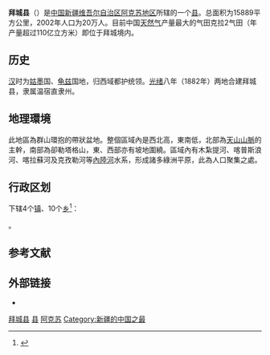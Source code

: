 {{Infobox China County 
| county  = 拜城县<br>باي ناھىيىسى
| Photo =   
| Photoname=
| state = [[新疆维吾尔自治区|新疆维吾尔自治区]]
| map = Location of Baicheng within Xinjiang (China).png
| mapsize = 250px
| mapofstate=
| Pinyin = Bàichéng Xiàn
| Belong = [[新疆维吾尔自治区|新疆维吾尔自治区]][[阿克苏地区|阿克苏地区]]
| Types= [[县|县]]
| admincode = 652926
| founded =
| seat = 拜城镇
| officerTitle=
| officer =
| division =
| town=
| township=
| subdistrict=
| dialect=
| post code = 842300
| phone code = 997
| coordinate =
| area = 15889平方公里
| area land =  
| area water = 
| census yr = 2004年
| pop = 21万
| density =
| GDP =
| carlicense = 新N
| web = www.xjbc.gov.cn
| web_title = 拜城县政府网
}}
'''拜城县'''（{{lang-ug|باي ناھىيىسى}}）是[[中国|中国]][[新疆维吾尔自治区|新疆维吾尔自治区]][[阿克苏地区|阿克苏地区]]所辖的一个[[县|县]]。总面积为15889平方公里，2002年人口为20万人。目前中国[[天然气|天然气]]产量最大的气田克拉2气田（年产量超过110亿立方米）即位于拜城境内。

== 历史 ==
[[汉|汉]]时为[[姑墨|姑墨]]国、[[龟兹|龟兹]]国地，归西域都护统领。[[光绪|光绪]]八年（1882年）两地合建拜城县，隶属温宿直隶州。
== 地理環境 ==
此地區為群山環抱的帶狀盆地。整個區域內是西北高，東南低，北部為[[天山山脈|天山山脈]]的主幹，南部為卻勒塔格山，東、西部亦有坡地圍繞。區域內有木紮提河、喀普斯浪河、喀拉蘇河及克孜勒河等[[內陸河|內陸河]]水系，形成諸多綠洲平原，此為人口聚集之處。
== 行政区划 ==
{{PAGENAMEBASE}}下辖4个[[行政建制镇|镇]]、10个[[乡_(中华人民共和国)|乡]]<ref>{{PRC admin/ref sgc|65/29/26}}</ref>：

{{PRC admin/children|65/29/26}}。

== 参考文献 ==
{{reflist}}

== 外部链接 ==
* {{Official website|http://www.xjbc.gov.cn/|name=拜城县人民政府}}

{{拜城县行政区划}}
{{阿克苏地区行政区划}}
{{新疆行政区划}}

[[Category:拜城县|]]
[[Category:阿克苏县市|县]]
[[Category:新疆县份|阿克苏]]
[[Category:新疆的中国之最|Category:新疆的中国之最]]